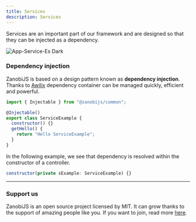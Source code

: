 ---
title: Services
description: Services
---

Services are an important part of our framework and are designed so that they can be injected as a dependency.

<Image src={imgServiceEsDark} alt="App-Service-Es Dark" />

### Dependency injection

ZanobiJS is based on a design pattern known as **dependency injection**. Thanks to
[Awilix](https://github.com/jeffijoe/awilix/) dependency container can be managed quickly,
efficient and powerful.

```js title="Example service"
import { Injectable } from "@zanobijs/common";

@Injectable()
export class ServiceExample {
  constructor() {}
  getHello() {
    return "Hello ServiceExample";
  }
}
```
In the following example, we see that dependency is resolved within the constructor of a controller.

```js title="Controller constructor example"
constructor(private sExample: ServiceExample) {}
```
---

### Support us

ZanobiJS is an open source project licensed by MIT. It can grow thanks to the support of amazing people like you.
If you want to join, read more [here](https://github.com/devdroide/ZanobiJS).
